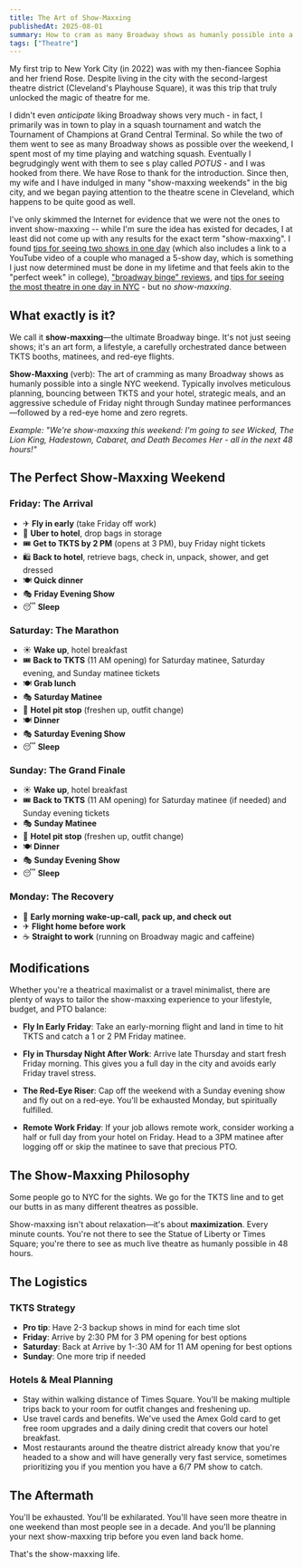 ```yaml
---
title: The Art of Show-Maxxing
publishedAt: 2025-08-01
summary: How to cram as many Broadway shows as humanly possible into a single NYC weekend.
tags: ["Theatre"]
---
```


My first trip to New York City (in 2022) was with my then-fiancee Sophia and her friend Rose. Despite living in the city with the second-largest theatre district (Cleveland's Playhouse Square), it was this trip that truly unlocked the magic of theatre for me.

I didn't even _anticipate_ liking Broadway shows very much - in fact, I primarily was in town to play in a squash tournament and watch the Tournament of Champions at Grand Central Terminal. So while the two of them went to see as many Broadway shows as possible over the weekend, I spent most of my time playing and watching squash. Eventually I begrudgingly went with them to see s play called _POTUS_ - and I was hooked from there. We have Rose to thank for the introduction. Since then, my wife and I have indulged in many "show-maxxing weekends" in the big city, and we began paying attention to the theatre scene in Cleveland, which happens to be quite good as well.

I've only skimmed the Internet for evidence that we were not the ones to invent show-maxxing -- while I'm sure the idea has existed for decades, I at least did not come up with any results for the exact term "show-maxxing". I found [tips for seeing two shows in one day](https://www.tdf.org/on-stage/tdf-stages/tips-for-seeing-two-shows-in-one-day-on-broadway-and-beyond/) (which also includes a link to a YouTube video of a couple who managed a 5-show day, which is something I just now determined must be done in my lifetime and that feels akin to the "perfect week" in college), ["broadway binge" reviews](https://www.reddit.com/r/Broadway/comments/1dxuctd/broadway_binge_trip_reviews/), and [tips for seeing the most theatre in one day in NYC](https://www.newyorktheatreguide.com/theatre-news/news/how-to-see-the-most-theatre-in-one-day-in-new-york-city?utm_source=chatgpt.com) - but no _show-maxxing_.

## What exactly is it?

We call it **show-maxxing**—the ultimate Broadway binge. It's not just seeing shows; it's an art form, a lifestyle, a carefully orchestrated dance between TKTS booths, matinees, and red-eye flights.

**Show-Maxxing** (verb): The art of cramming as many Broadway shows as humanly possible into a single NYC weekend. Typically involves meticulous planning, bouncing between TKTS and your hotel, strategic meals, and an aggressive schedule of Friday night through Sunday matinee performances—followed by a red-eye home and zero regrets.

_Example: "We're show-maxxing this weekend: I'm going to see Wicked, The Lion King, Hadestown, Cabaret, and Death Becomes Her - all in the next 48 hours!"_

## The Perfect Show-Maxxing Weekend

### Friday: The Arrival

- ✈ **Fly in early** (take Friday off work)
- 🏨 **Uber to hotel**, drop bags in storage
- 🎟 **Get to TKTS by 2 PM** (opens at 3 PM), buy Friday night tickets
- 🛍 **Back to hotel**, retrieve bags, check in, unpack, shower, and get dressed
- 🍽 **Quick dinner**
- 🎭 **Friday Evening Show**
- 😴 **Sleep**

### Saturday: The Marathon

- ☀ **Wake up**, hotel breakfast
- 🎟 **Back to TKTS** (11 AM opening) for Saturday matinee, Saturday evening, and Sunday matinee tickets
- 🍽 **Grab lunch**
- 🎭 **Saturday Matinee**
- 🏨 **Hotel pit stop** (freshen up, outfit change)
- 🍽 **Dinner**
- 🎭 **Saturday Evening Show**
- 😴 **Sleep**

### Sunday: The Grand Finale

- ☀ **Wake up**, hotel breakfast
- 🎟 **Back to TKTS** (11 AM opening) for Saturday matinee (if needed) and Sunday evening tickets
- 🎭 **Sunday Matinee**
- 🏨 **Hotel pit stop** (freshen up, outfit change)
- 🍽 **Dinner**
- 🎭 **Sunday Evening Show**
- 😴 **Sleep**

### Monday: The Recovery

- 🧳 **Early morning wake-up-call, pack up, and check out**
- ✈ **Flight home before work**
- ☕ **Straight to work** (running on Broadway magic and caffeine)

## Modifications

Whether you're a theatrical maximalist or a travel minimalist, there are plenty of ways to tailor the show-maxxing experience to your lifestyle, budget, and PTO balance:

- **Fly In Early Friday**: Take an early-morning flight and land in time to hit TKTS and catch a 1 or 2 PM Friday matinee.

- **Fly in Thursday Night After Work**: Arrive late Thursday and start fresh Friday morning. This gives you a full day in the city and avoids early Friday travel stress.

- **The Red-Eye Riser**: Cap off the weekend with a Sunday evening show and fly out on a red-eye. You'll be exhausted Monday, but spiritually fulfilled.

- **Remote Work Friday**: If your job allows remote work, consider working a half or full day from your hotel on Friday. Head to a 3PM matinee after logging off or skip the matinee to save that precious PTO.

## The Show-Maxxing Philosophy

Some people go to NYC for the sights. We go for the TKTS line and to get our butts in as many different theatres as possible.

Show-maxxing isn't about relaxation—it's about **maximization**. Every minute counts. You're not there to see the Statue of Liberty or Times Square; you're there to see as much live theatre as humanly possible in 48 hours.

## The Logistics

### TKTS Strategy

- **Pro tip**: Have 2-3 backup shows in mind for each time slot
- **Friday**: Arrive by 2:30 PM for 3 PM opening for best options
- **Saturday**: Back at Arrive by 1-:30 AM for 11 AM opening for best options
- **Sunday**: One more trip if needed

### Hotels & Meal Planning

- Stay within walking distance of Times Square. You'll be making multiple trips back to your room for outfit changes and freshening up.
- Use travel cards and benefits. We've used the Amex Gold card to get free room upgrades and a daily dining credit that covers our hotel breakfast.
- Most restaurants around the theatre district already know that you're headed to a show and will have generally very fast service, sometimes prioritizing you if you mention you have a 6/7 PM show to catch.

## The Aftermath

You'll be exhausted. You'll be exhilarated. You'll have seen more theatre in one weekend than most people see in a decade. And you'll be planning your next show-maxxing trip before you even land back home.

That's the show-maxxing life.
